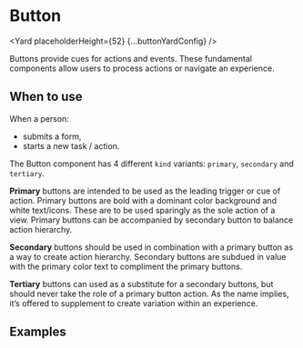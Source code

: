 <!--
Copyright (c) Uber Technologies, Inc.

This source code is licensed under the MIT license found in the
LICENSE file in the root directory of this source tree.
-->





<SEO
  description="Buttons provide cues for actions and events. These fundamental components allow users to process actions or navigate an experience."
  keywords="button, react button, react cta, react call to action"
/>


# Button

<Yard placeholderHeight={52} {...buttonYardConfig} />

Buttons provide cues for actions and events. These fundamental components allow users to process actions or navigate an experience.

## When to use

When a person:

- submits a form,
- starts a new task / action.

The Button component has 4 different `kind` variants: `primary`, `secondary` and `tertiary`.

**Primary** buttons are intended to be used as the leading trigger or cue of action. Primary buttons are
bold with a dominant color background and white text/icons. These are to be used sparingly as the
sole action of a view. Primary buttons can be accompanied by secondary button to balance action hierarchy.

**Secondary** buttons should be used in combination with a primary button as a way to create action hierarchy.
Secondary buttons are subdued in value with the primary color text to compliment the primary buttons.

**Tertiary** buttons can used as a substitute for a secondary buttons, but should never take the role of a
primary button action. As the name implies, it’s offered to supplement to create variation within an experience.

## Examples

<Example title="Basic usage" path="button/basic.tsx">
  <BasicButton />
</Example>

<Example title="Kinds" path="button/kinds.tsx">
  <Kinds />
</Example>

<Example title="States" path="button/states.tsx">
  <States />
</Example>

<Example title="Sizes" path="button/sizes.tsx">
  <Sizes />
</Example>

<Example title="Shapes" path="button/shapes.tsx">
  <Shapes />
</Example>

<Example title="Adding enhancers" path="button/with-enhancers.tsx">
  <WithEnhancer />
</Example>

<Example title="As a dropdown" path="button/dropdown.tsx">
  <Dropdown />
</Example>

<Example title="As an anchor" path="button/as-an-anchor.tsx">
  <ButtonAsAnAnchor />
</Example>

<Exports
  component={ButtonExports}
  title="Button exports"
  path="baseui/button"
/>
